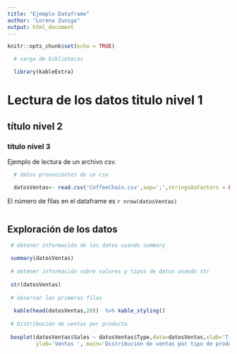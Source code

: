 ```yaml
---
title: "Ejemplo Dataframe"
author: "Lorena Zuniga"
output: html_document
---
```


```r
knitr::opts_chunk$set(echo = TRUE)
```

```r
  # carga de bibliotecas

  library(kableExtra)

```
# Lectura de los datos  titulo nivel 1

## título nivel 2  
### título nivel 3

Ejemplo de lectura de un archivo csv.  

```r
  # datos provenientes de un csv

  datosVentas<- read.csv('CoffeeChain.csv',sep=';',stringsAsFactors = FALSE)
```

El número de filas en el dataframe es ```r nrow(datosVentas) ```

```r

```

## Exploración de los datos

```r
 # obtener información de los datos usando summary

 summary(datosVentas)
 
 # obtener información sobre valores y tipos de datos usando str
 
 str(datosVentas)
 
 # observar las primeras filas
 
  kable(head(datosVentas,20))  %>% kable_styling()
 
 # Distribución de ventas por producto
 
 boxplot(datosVentas$Sales ~ datosVentas$Type,data=datosVentas,xlab='Tipo de producto',
         ylab='Ventas ', main='Distribución de ventas por tipo de producto')
```
